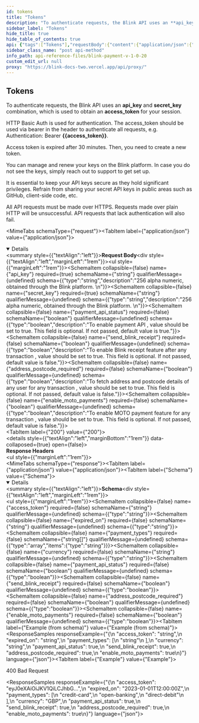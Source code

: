 ```yaml
---
id: tokens
title: "Tokens"
description: "To authenticate requests, the Blink API uses an **api_key** and **secret_key** combination, which is used to obtain an **access_token** for your session."
sidebar_label: "Tokens"
hide_title: true
hide_table_of_contents: true
api: {"tags":["Tokens"],"requestBody":{"content":{"application/json":{"schema":{"type":"object","x-examples":{"Example 1":{"api_key":"{{api_key}}","secret_key":"{{secret_key}}","payment_api_status":true,"send_blink_receipt":true,"address_postcode_required":true,"enable_moto_payments":true,"card_layout":"single-line"}},"properties":{"api_key":{"type":"string","description":"256 alpha numeric, obtained through the Blink platform. \n"},"secret_key":{"type":"string","description":"256 alpha numeric, obtained through the Blink platform. \n"},"payment_api_status":{"type":"boolean","description":"To enable payment API , value should be set to true. This field is optional. If not passed, default value is true."},"send_blink_receipt":{"type":"boolean","description":"To enable Blink receipt feature after any transaction , value should be set to true. This field is optional. If not passed, default value is false."},"address_postcode_required":{"type":"boolean","description":"To fetch address and postcode details of any user for any transaction , value should be set to true. This field is optional. If not passed, default value is false."},"enable_moto_payments":{"type":"boolean","description":"To enable MOTO payment feature for any transaction , value should be set to true. This field is optional. If not passed, default value is false."}},"required":["api_key","secret_key"]},"examples":{"Example":{"value":{"api_key":"49f98f211008be298aaa244...","secret_key":"44b51da04a1ff0caa73afd...","payment_api_status":true,"send_blink_receipt":true,"address_postcode_required":true,"enable_moto_payments":true}}}},"application/xml":{"schema":{"type":"object","properties":{}}}},"description":""},"responses":{"200":{"description":"","headers":{},"content":{"application/json":{"schema":{"type":"object","x-examples":{"Example 1":{"access_token":"eyJ0eXAiOiJKV1QiLCJhbGciOiJIUzI1NiJ9.eyJtZXJjaGFudF9pZCI6NDM5OCwic2VjcmV0X2tleSI6IjYzMTBlNDhiZGQwZTQzODE0NTlhNjJiNDZkMmM0ZmQ2ZThhYjY1YTJhNGQ1MjA1YzZjM2RkZWJmYmJhZWJiZjgiLCJleHAiOjE2OTE1NzYyNDJ9.2x7nhth9SBKN_9rGCXppGO5Soqbf8PvJS_4MEAQP4Kk","expired_on":"2023-08-09T11:17:22Z","payment_types":["credit-card","open-banking"],"currency":"GBP","payment_api_status":true,"send_blink_receipt":true,"enable_moto_payments":true,"address_postcode_required":true}},"properties":{"access_token":{"type":"string"},"expired_on":{"type":"string"},"payment_types":{"type":"array","items":{"type":"string"}},"currency":{"type":"string"},"payment_api_status":{"type":"boolean"},"send_blink_receipt":{"type":"boolean"},"address_postcode_required":{"type":"boolean"},"enable_moto_payments":{"type":"boolean"}}},"examples":{"Example":{"summary":"400 Bad Request","value":{"access_token":"eyJ0eXAiOiJKV1QiLCJhbG...","expired_on":"2023-01-01T12:00:00Z","payment_types":["credit-card","open-banking","direct-debit"],"currency":"GBP","payment_api_status":true,"send_blink_receipt":true,"address_postcode_required":true,"enable_moto_payments":true}}}}}}},"description":"To authenticate requests, the Blink API uses an **api_key** and **secret_key** combination, which is used to obtain an **access_token** for your session.\n\nHTTP Basic Auth is used for authentication. The access_token should be used via bearer in the header to authenticate all requests, e.g. Authentication: Bearer **{{access_token}}**.\n\nAccess token is expired after 30 minutes. Then, you need to create a new token.\n\nYou can manage and renew your keys on the Blink platform. In case you do not see the keys, simply reach out to support to get set up.\n\nIt is essential to keep your API keys secure as they hold significant privileges. Refrain from sharing your secret API keys in public areas such as GitHub, client-side code, etc.\n\nAll API requests must be made over HTTPS. Requests made over plain HTTP will be unsuccessful. API requests that lack authentication will also fail.","parameters":[],"operationId":"tokens","security":[],"method":"post","path":"/api/pay/v1/tokens","servers":[{"url":"https://secure.blinkpayment.co.uk"},{"url":"https://gateway2.blinkpayment.co.uk"}],"securitySchemes":{"Authorization":{"type":"apiKey","in":"header","description":"All requests apart from /api/pay/v1/tokens require an authorization header in the form of a bearer access_token. See the token endpoint documentation for further information.","name":"Authorization"}},"jsonRequestBodyExample":{"api_key":"string","secret_key":"string","payment_api_status":true,"send_blink_receipt":true,"address_postcode_required":true,"enable_moto_payments":true},"info":{"title":"Blink Payment v1.0.20","description":"Blink Payment API Docs","version":"1.0.0","contact":{"name":"Blink Payment","email":"developers@blinkpayment.co.uk","url":"blinkpayment.co.uk"},"license":{"name":"MIT License","url":"https://opensource.org/licenses/MIT"}},"postman":{"name":"tokens","description":{"content":"To authenticate requests, the Blink API uses an **api_key** and **secret_key** combination, which is used to obtain an **access_token** for your session.\n\nHTTP Basic Auth is used for authentication. The access_token should be used via bearer in the header to authenticate all requests, e.g. Authentication: Bearer **{{access_token}}**.\n\nAccess token is expired after 30 minutes. Then, you need to create a new token.\n\nYou can manage and renew your keys on the Blink platform. In case you do not see the keys, simply reach out to support to get set up.\n\nIt is essential to keep your API keys secure as they hold significant privileges. Refrain from sharing your secret API keys in public areas such as GitHub, client-side code, etc.\n\nAll API requests must be made over HTTPS. Requests made over plain HTTP will be unsuccessful. API requests that lack authentication will also fail.","type":"text/plain"},"url":{"path":["api","pay","v1","tokens"],"host":["{{baseUrl}}"],"query":[],"variable":[]},"header":[{"key":"Content-Type","value":"application/json"},{"key":"Accept","value":"application/json"}],"method":"POST","body":{"mode":"raw","raw":"\"\"","options":{"raw":{"language":"json"}}}}}
sidebar_class_name: "post api-method"
info_path: api-reference-files/blink-payment-v-1-0-20
custom_edit_url: null
proxy: "https://blink-docs-two.vercel.app/api/proxy/"
---
```



## Tokens



To authenticate requests, the Blink API uses an **api_key** and **secret_key** combination, which is used to obtain an **access_token** for your session.

HTTP Basic Auth is used for authentication. The access_token should be used via bearer in the header to authenticate all requests, e.g. Authentication: Bearer **{{access_token}}**.

Access token is expired after 30 minutes. Then, you need to create a new token.

You can manage and renew your keys on the Blink platform. In case you do not see the keys, simply reach out to support to get set up.

It is essential to keep your API keys secure as they hold significant privileges. Refrain from sharing your secret API keys in public areas such as GitHub, client-side code, etc.

All API requests must be made over HTTPS. Requests made over plain HTTP will be unsuccessful. API requests that lack authentication will also fail.

<MimeTabs schemaType={"request"}><TabItem label={"application/json"} value={"application/json"}><details style={{}} data-collapsed={false} open={true}><summary style={{"textAlign":"left"}}><strong>Request Body</strong></summary><div style={{"textAlign":"left","marginLeft":"1rem"}}></div><ul style={{"marginLeft":"1rem"}}><SchemaItem collapsible={false} name={"api_key"} required={true} schemaName={"string"} qualifierMessage={undefined} schema={{"type":"string","description":"256 alpha numeric, obtained through the Blink platform. \n"}}></SchemaItem><SchemaItem collapsible={false} name={"secret_key"} required={true} schemaName={"string"} qualifierMessage={undefined} schema={{"type":"string","description":"256 alpha numeric, obtained through the Blink platform. \n"}}></SchemaItem><SchemaItem collapsible={false} name={"payment_api_status"} required={false} schemaName={"boolean"} qualifierMessage={undefined} schema={{"type":"boolean","description":"To enable payment API , value should be set to true. This field is optional. If not passed, default value is true."}}></SchemaItem><SchemaItem collapsible={false} name={"send_blink_receipt"} required={false} schemaName={"boolean"} qualifierMessage={undefined} schema={{"type":"boolean","description":"To enable Blink receipt feature after any transaction , value should be set to true. This field is optional. If not passed, default value is false."}}></SchemaItem><SchemaItem collapsible={false} name={"address_postcode_required"} required={false} schemaName={"boolean"} qualifierMessage={undefined} schema={{"type":"boolean","description":"To fetch address and postcode details of any user for any transaction , value should be set to true. This field is optional. If not passed, default value is false."}}></SchemaItem><SchemaItem collapsible={false} name={"enable_moto_payments"} required={false} schemaName={"boolean"} qualifierMessage={undefined} schema={{"type":"boolean","description":"To enable MOTO payment feature for any transaction , value should be set to true. This field is optional. If not passed, default value is false."}}></SchemaItem></ul></details></TabItem></MimeTabs><div><ApiTabs><TabItem label={"200"} value={"200"}><div></div><details style={{"textAlign":"left","marginBottom":"1rem"}} data-collaposed={true} open={false}><summary style={{}}><strong>Response Headers</strong></summary><ul style={{"marginLeft":"1rem"}}></ul></details><div><MimeTabs schemaType={"response"}><TabItem label={"application/json"} value={"application/json"}><SchemaTabs><TabItem label={"Schema"} value={"Schema"}><details style={{}} data-collapsed={false} open={true}><summary style={{"textAlign":"left"}}><strong>Schema</strong></summary><div style={{"textAlign":"left","marginLeft":"1rem"}}></div><ul style={{"marginLeft":"1rem"}}><SchemaItem collapsible={false} name={"access_token"} required={false} schemaName={"string"} qualifierMessage={undefined} schema={{"type":"string"}}></SchemaItem><SchemaItem collapsible={false} name={"expired_on"} required={false} schemaName={"string"} qualifierMessage={undefined} schema={{"type":"string"}}></SchemaItem><SchemaItem collapsible={false} name={"payment_types"} required={false} schemaName={"string[]"} qualifierMessage={undefined} schema={{"type":"array","items":{"type":"string"}}}></SchemaItem><SchemaItem collapsible={false} name={"currency"} required={false} schemaName={"string"} qualifierMessage={undefined} schema={{"type":"string"}}></SchemaItem><SchemaItem collapsible={false} name={"payment_api_status"} required={false} schemaName={"boolean"} qualifierMessage={undefined} schema={{"type":"boolean"}}></SchemaItem><SchemaItem collapsible={false} name={"send_blink_receipt"} required={false} schemaName={"boolean"} qualifierMessage={undefined} schema={{"type":"boolean"}}></SchemaItem><SchemaItem collapsible={false} name={"address_postcode_required"} required={false} schemaName={"boolean"} qualifierMessage={undefined} schema={{"type":"boolean"}}></SchemaItem><SchemaItem collapsible={false} name={"enable_moto_payments"} required={false} schemaName={"boolean"} qualifierMessage={undefined} schema={{"type":"boolean"}}></SchemaItem></ul></details></TabItem><TabItem label={"Example (from schema)"} value={"Example (from schema)"}><ResponseSamples responseExample={"{\n  \"access_token\": \"string\",\n  \"expired_on\": \"string\",\n  \"payment_types\": [\n    \"string\"\n  ],\n  \"currency\": \"string\",\n  \"payment_api_status\": true,\n  \"send_blink_receipt\": true,\n  \"address_postcode_required\": true,\n  \"enable_moto_payments\": true\n}"} language={"json"}></ResponseSamples></TabItem><TabItem label={"Example"} value={"Example"}><p> 400 Bad Request</p><ResponseSamples responseExample={"{\n  \"access_token\": \"eyJ0eXAiOiJKV1QiLCJhbG...\",\n  \"expired_on\": \"2023-01-01T12:00:00Z\",\n  \"payment_types\": [\n    \"credit-card\",\n    \"open-banking\",\n    \"direct-debit\"\n  ],\n  \"currency\": \"GBP\",\n  \"payment_api_status\": true,\n  \"send_blink_receipt\": true,\n  \"address_postcode_required\": true,\n  \"enable_moto_payments\": true\n}"} language={"json"}></ResponseSamples></TabItem></SchemaTabs></TabItem></MimeTabs></div></TabItem></ApiTabs></div>
      